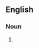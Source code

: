 {{also|non-professionals}}

==English==

===Noun===
{{head|en|noun form}}

# {{plural of|nonprofessional|lang=en}}